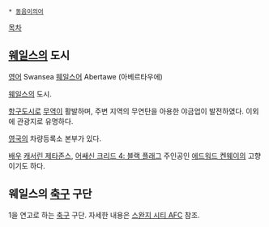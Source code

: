  * [[동음이의어]]

[[목차]]
== [[웨일스]]의 도시 ==
[[영어]] Swansea 
[[웨일스어]] Abertawe (아베르타우에)

[[웨일스]]의 도시.

[[항구]]도시로 [[무역]]이 활발하며, 주변 지역의 무연탄을 아용한 야금업이 발전하였다. 이외에 관광지로 유명하다.

[[영국]]의 차량등록소 본부가 있다.

[[배우]] [[캐서린 제타존스]], [[어쌔신 크리드 4: 블랙 플래그]] 주인공인 [[에드워드 켄웨이]]의 고향이기도 하다. 

== 웨일스의 [[축구]] 구단 ==
1을 연고로 하는 [[축구]] 구단. 자세한 내용은 [[스완지 시티 AFC]] 참조.
